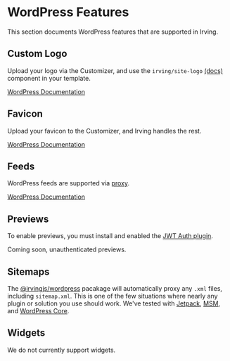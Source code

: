 <Meta title="Features|WordPress" />

# WordPress Features
This section documents WordPress features that are supported in Irving.

## Custom Logo
Upload your logo via the Customizer, and use the `irving/site-logo` [(docs)](?path=/docs/wordpress-components-site-logo--page) component in your template.

[WordPress Documentation](https://developer.wordpress.org/themes/functionality/custom-logo/)

## Favicon
Upload your favicon to the Customizer, and Irving handles the rest.

[WordPress Documentation](https://wordpress.org/support/article/creating-a-favicon/)

## Feeds
WordPress feeds are supported via [proxy](?path=/docs/features-proxies--page).

[WordPress Documentation](https://wordpress.org/support/article/wordpress-feeds/)

## Previews
To enable previews, you must install and enabled the [JWT Auth plugin](http://localhost:6006/?path=/docs/integrations-supported-wordpress-plugins--page#jwt-auth).

Coming soon, unauthenticated previews.

## Sitemaps
The [@irvingjs/wordpress](?path=/docs/features-proxies--page#wordpress) pacakage will automatically proxy any `.xml` files, including `sitemap.xml`. This is one of the few situations where nearly any plugin or solution you use should work. We've tested with [Jetpack](https://jetpack.com/support/sitemaps/), [MSM](https://github.com/Automattic/msm-sitemap), and [WordPress Core](https://make.wordpress.org/core/2020/07/22/new-xml-sitemaps-functionality-in-wordpress-5-5/).

## Widgets
We do not currently support widgets.
